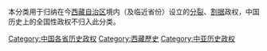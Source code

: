 本分类用于归纳在今[[西藏自治区|西藏自治区]]境内（及临近省份）设立的[[国家分裂|分裂]]、[[割据|割据]]政权，中国历史上的全国性政权不归入此分类。

[[Category:中国各省历史政权|Category:中国各省历史政权]]
[[Category:西藏歷史|Category:西藏歷史]]
[[Category:中亚历史政权|Category:中亚历史政权]]